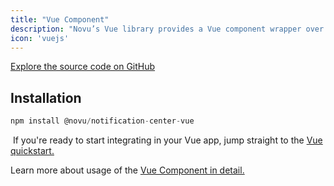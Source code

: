 ```yaml
---
title: "Vue Component"
description: "Novu’s Vue library provides a Vue component wrapper over the Notification Center Web that you can use to integrate the notification center into your Vue application. "
icon: 'vuejs'
---
```



[Explore the source code on GitHub](https://github.com/novuhq/novu/tree/next/packages/notification-center-vue)


## Installation

```js
npm install @novu/notification-center-vue
```

<Tip> If you're ready to start integrating in your Vue app, jump straight to the [Vue quickstart.](/quickstarts/vue)</Tip>

Learn more about usage of the [Vue Component in detail.](/notification-center/client/vue)
